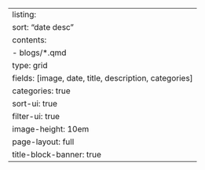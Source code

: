 ---
listing:
  sort: "date desc"
  contents:
    - blogs/*.qmd
  type: grid
  fields: [image, date, title, description, categories]
  categories: true
  sort-ui: true
  filter-ui: true
  image-height: 10em
page-layout: full
title-block-banner: true
---